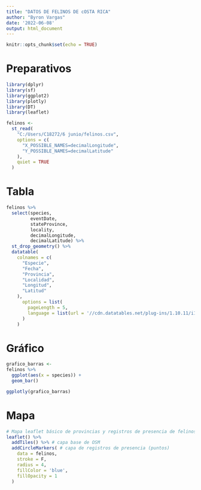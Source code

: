 ---
title: "DATOS DE FELINOS DE cOSTA RICA"
author: "Byron Vargas"
date: '2022-06-08'
output: html_document
---

```{r setup, include=FALSE}
knitr::opts_chunk$set(echo = TRUE)
```


# Preparativos  
``` {r}
library(dplyr)
library(sf)
library(ggplot2)
library(plotly)
library(DT)
library(leaflet)

```

```{r}
felinos <-
  st_read(
    "C:/Users/C18272/6 junio/felinos.csv",
    options = c(
      "X_POSSIBLE_NAMES=decimalLongitude",
      "Y_POSSIBLE_NAMES=decimalLatitude"  
    ),
    quiet = TRUE
  )  
```

# Tabla  

``` {r tabla}
felinos %>%
  select(species,
         eventDate,
         stateProvince,
         locality,
         decimalLongitude,
         decimalLatitude) %>%
  st_drop_geometry() %>%
  datatable(
    colnames = c(
      "Especie",
      "Fecha",
      "Provincia",
      "Localidad",
      "Longitud",
      "Latitud"
    ),
      options = list(
        pageLength = 5,
        language = list(url = '//cdn.datatables.net/plug-ins/1.10.11/i18n/Spanish.json')
      )
    )

```
# Gráfico   

``` {r grafico, echo = FALSE}
grafico_barras <-
felinos %>%
  ggplot(aes(x = species)) +
  geom_bar() 

ggplotly(grafico_barras)
``` 


# Mapa

``` {r mapa, message=FALSE, echo=FALSE}
# Mapa leaflet básico de provincias y registros de presencia de felinos
leaflet() %>%
  addTiles() %>% # capa base de OSM
  addCircleMarkers( # capa de registros de presencia (puntos)
    data = felinos,
    stroke = F,
    radius = 4,
    fillColor = 'blue',
    fillOpacity = 1
  )
```